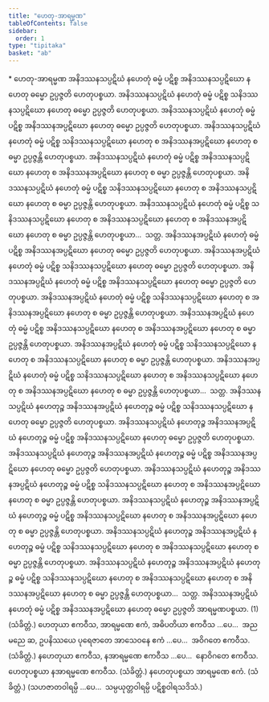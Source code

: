 ```yaml
---
title: "ဟေတု-အာရမ္မဏ"
tableOfContents: false
sidebar:
  order: 1
type: "tipitaka"
basket: "ab"
---
```



<DynamicBreadcrumb />

<Paragraph type="center">
* ဟေတု-အာရမ္မဏ
</Paragraph>

<Division number="239">

<Paragraph number="906">
အနိဒဿနသပ္ပဋိဃံ နဟေတုံ ဓမ္မံ ပဋိစ္စ အနိဒဿနသပ္ပဋိဃော နဟေတု ဓမ္မော ဥပ္ပဇ္ဇတိ ဟေတုပစ္စယာ. အနိဒဿနသပ္ပဋိဃံ နဟေတုံ ဓမ္မံ ပဋိစ္စ သနိဒဿနသပ္ပဋိဃော နဟေတု ဓမ္မော ဥပ္ပဇ္ဇတိ ဟေတုပစ္စယာ. အနိဒဿနသပ္ပဋိဃံ နဟေတုံ ဓမ္မံ ပဋိစ္စ အနိဒဿနအပ္ပဋိဃော နဟေတု ဓမ္မော ဥပ္ပဇ္ဇတိ ဟေတုပစ္စယာ. အနိဒဿနသပ္ပဋိဃံ နဟေတုံ ဓမ္မံ ပဋိစ္စ သနိဒဿနသပ္ပဋိဃော နဟေတု စ အနိဒဿနအပ္ပဋိဃော နဟေတု စ ဓမ္မာ ဥပ္ပဇ္ဇန္တိ ဟေတုပစ္စယာ. အနိဒဿနသပ္ပဋိဃံ နဟေတုံ ဓမ္မံ ပဋိစ္စ အနိဒဿနသပ္ပဋိဃော နဟေတု စ အနိဒဿနအပ္ပဋိဃော နဟေတု စ ဓမ္မာ ဥပ္ပဇ္ဇန္တိ ဟေတုပစ္စယာ. အနိဒဿနသပ္ပဋိဃံ နဟေတုံ ဓမ္မံ ပဋိစ္စ သနိဒဿနသပ္ပဋိဃော နဟေတု စ အနိဒဿနသပ္ပဋိဃော နဟေတု စ ဓမ္မာ ဥပ္ပဇ္ဇန္တိ ဟေတုပစ္စယာ. အနိဒဿနသပ္ပဋိဃံ နဟေတုံ ဓမ္မံ ပဋိစ္စ သနိဒဿနသပ္ပဋိဃော နဟေတု စ အနိဒဿနသပ္ပဋိဃော နဟေတု စ အနိဒဿနအပ္ပဋိဃော နဟေတု စ ဓမ္မာ ဥပ္ပဇ္ဇန္တိ ဟေတုပစ္စယာ…  သတ္တ.
</Paragraph>

</Division>
<Division number="240">

<Paragraph number="907">
အနိဒဿနအပ္ပဋိဃံ နဟေတုံ ဓမ္မံ ပဋိစ္စ အနိဒဿနအပ္ပဋိဃော နဟေတု ဓမ္မော ဥပ္ပဇ္ဇတိ ဟေတုပစ္စယာ. အနိဒဿနအပ္ပဋိဃံ နဟေတုံ ဓမ္မံ ပဋိစ္စ သနိဒဿနသပ္ပဋိဃော နဟေတု ဓမ္မော ဥပ္ပဇ္ဇတိ ဟေတုပစ္စယာ. အနိဒဿနအပ္ပဋိဃံ နဟေတုံ ဓမ္မံ ပဋိစ္စ အနိဒဿနသပ္ပဋိဃော နဟေတု ဓမ္မော ဥပ္ပဇ္ဇတိ ဟေတုပစ္စယာ. အနိဒဿနအပ္ပဋိဃံ နဟေတုံ ဓမ္မံ ပဋိစ္စ သနိဒဿနသပ္ပဋိဃော နဟေတု စ အနိဒဿနအပ္ပဋိဃော နဟေတု စ ဓမ္မာ ဥပ္ပဇ္ဇန္တိ ဟေတုပစ္စယာ. အနိဒဿနအပ္ပဋိဃံ နဟေတုံ ဓမ္မံ ပဋိစ္စ အနိဒဿနသပ္ပဋိဃော နဟေတု စ အနိဒဿနအပ္ပဋိဃော နဟေတု စ ဓမ္မာ ဥပ္ပဇ္ဇန္တိ ဟေတုပစ္စယာ. အနိဒဿနအပ္ပဋိဃံ နဟေတုံ ဓမ္မံ ပဋိစ္စ သနိဒဿနသပ္ပဋိဃော နဟေတု စ အနိဒဿနသပ္ပဋိဃော နဟေတု စ ဓမ္မာ ဥပ္ပဇ္ဇန္တိ ဟေတုပစ္စယာ. အနိဒဿနအပ္ပဋိဃံ နဟေတုံ ဓမ္မံ ပဋိစ္စ သနိဒဿနသပ္ပဋိဃော နဟေတု စ အနိဒဿနသပ္ပဋိဃော နဟေတု စ အနိဒဿနအပ္ပဋိဃော နဟေတု စ ဓမ္မာ ဥပ္ပဇ္ဇန္တိ ဟေတုပစ္စယာ…  သတ္တ.
</Paragraph>

</Division>
<Division number="241">

<Paragraph number="908">
အနိဒဿနသပ္ပဋိဃံ နဟေတုဉ္စ အနိဒဿနအပ္ပဋိဃံ နဟေတုဉ္စ ဓမ္မံ ပဋိစ္စ သနိဒဿနသပ္ပဋိဃော နဟေတု ဓမ္မော ဥပ္ပဇ္ဇတိ ဟေတုပစ္စယာ. အနိဒဿနသပ္ပဋိဃံ နဟေတုဉ္စ အနိဒဿနအပ္ပဋိဃံ နဟေတုဉ္စ ဓမ္မံ ပဋိစ္စ အနိဒဿနသပ္ပဋိဃော နဟေတု ဓမ္မော ဥပ္ပဇ္ဇတိ ဟေတုပစ္စယာ. အနိဒဿနသပ္ပဋိဃံ နဟေတုဉ္စ အနိဒဿနအပ္ပဋိဃံ နဟေတုဉ္စ ဓမ္မံ ပဋိစ္စ အနိဒဿနအပ္ပဋိဃော နဟေတု ဓမ္မော ဥပ္ပဇ္ဇတိ ဟေတုပစ္စယာ. အနိဒဿနသပ္ပဋိဃံ နဟေတုဉ္စ အနိဒဿနအပ္ပဋိဃံ နဟေတုဉ္စ ဓမ္မံ ပဋိစ္စ သနိဒဿနသပ္ပဋိဃော နဟေတု စ အနိဒဿနအပ္ပဋိဃော နဟေတု စ ဓမ္မာ ဥပ္ပဇ္ဇန္တိ ဟေတုပစ္စယာ. အနိဒဿနသပ္ပဋိဃံ နဟေတုဉ္စ အနိဒဿနအပ္ပဋိဃံ နဟေတုဉ္စ ဓမ္မံ ပဋိစ္စ အနိဒဿနသပ္ပဋိဃော နဟေတု စ အနိဒဿနအပ္ပဋိဃော နဟေတု စ ဓမ္မာ ဥပ္ပဇ္ဇန္တိ ဟေတုပစ္စယာ. အနိဒဿနသပ္ပဋိဃံ နဟေတုဉ္စ အနိဒဿနအပ္ပဋိဃံ နဟေတုဉ္စ ဓမ္မံ ပဋိစ္စ သနိဒဿနသပ္ပဋိဃော နဟေတု စ အနိဒဿနသပ္ပဋိဃော နဟေတု စ ဓမ္မာ ဥပ္ပဇ္ဇန္တိ ဟေတုပစ္စယာ. အနိဒဿနသပ္ပဋိဃံ နဟေတုဉ္စ အနိဒဿနအပ္ပဋိဃံ နဟေတုဉ္စ ဓမ္မံ ပဋိစ္စ သနိဒဿနသပ္ပဋိဃော နဟေတု စ အနိဒဿနသပ္ပဋိဃော နဟေတု စ အနိဒဿနအပ္ပဋိဃော နဟေတု စ ဓမ္မာ ဥပ္ပဇ္ဇန္တိ ဟေတုပစ္စယာ…  သတ္တ.
</Paragraph>

<Paragraph number="909">
အနိဒဿနအပ္ပဋိဃံ နဟေတုံ ဓမ္မံ ပဋိစ္စ အနိဒဿနအပ္ပဋိဃော နဟေတု ဓမ္မော ဥပ္ပဇ္ဇတိ အာရမ္မဏပစ္စယာ. (1) (သံခိတ္တံ.)
</Paragraph>

</Division>
<Division number="242">

<Paragraph number="910">
ဟေတုယာ ဧကဝီသ, အာရမ္မဏေ ဧကံ, အဓိပတိယာ ဧကဝီသ …ပေ…  အညမညေ ဆ, ဥပနိဿယေ ပုရေဇာတေ အာသေဝနေ ဧကံ …ပေ…  အဝိဂတေ ဧကဝီသ. (သံခိတ္တံ.)
</Paragraph>

<Paragraph number="911">
နဟေတုယာ ဧကဝီသ, နအာရမ္မဏေ ဧကဝီသ …ပေ…  နောဝိဂတေ ဧကဝီသ.
</Paragraph>

<Paragraph number="912">
ဟေတုပစ္စယာ နအာရမ္မဏေ ဧကဝီသ. (သံခိတ္တံ.)
</Paragraph>

<Paragraph number="913">
နဟေတုပစ္စယာ အာရမ္မဏေ ဧကံ. (သံခိတ္တံ.)
</Paragraph>

<Paragraph number="914">
(သဟဇာတဝါရမ္ပိ …ပေ…  သမ္ပယုတ္တဝါရမ္ပိ ပဋိစ္စဝါရသဒိသံ.)
</Paragraph>
</Division>